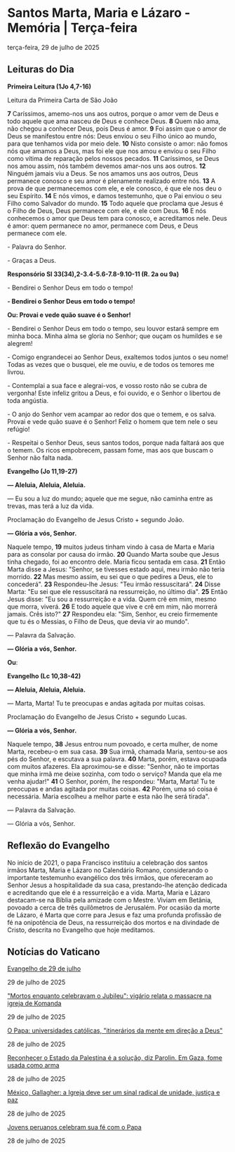 
# Santos Marta, Maria e Lázaro - Memória | Terça-feira

terça-feira, 29 de julho de 2025

## Leituras do Dia

**Primeira Leitura (1Jo 4,7-16)**

Leitura da Primeira Carta de São João

**7** Caríssimos, amemo-nos uns aos outros, porque o amor vem de Deus e todo aquele que ama nasceu de Deus e conhece Deus. **8** Quem não ama, não chegou a conhecer Deus, pois Deus é amor. **9** Foi assim que o amor de Deus se manifestou entre nós: Deus enviou o seu Filho único ao mundo, para que tenhamos vida por meio dele. **10** Nisto consiste o amor: não fomos nós que amamos a Deus, mas foi ele que nos amou e enviou o seu Filho como vítima de reparação pelos nossos pecados. **11** Caríssimos, se Deus nos amou assim, nós também devemos amar-nos uns aos outros. **12** Ninguém jamais viu a Deus. Se nos amamos uns aos outros, Deus permanece conosco e seu amor é plenamente realizado entre nós. **13** A prova de que permanecemos com ele, e ele conosco, é que ele nos deu o seu Espírito. **14** E nós vimos, e damos testemunho, que o Pai enviou o seu Filho como Salvador do mundo. **15** Todo aquele que proclama que Jesus é o Filho de Deus, Deus permanece com ele, e ele com Deus. **16** E nós conhecemos o amor que Deus tem para conosco, e acreditamos nele. Deus é amor: quem permanece no amor, permanece com Deus, e Deus permanece com ele.

\- Palavra do Senhor.

\- Graças a Deus.

**Responsório Sl 33(34),2-3.4-5.6-7.8-9.10-11 (R. 2a ou 9a)**

\- Bendirei o Senhor Deus em todo o tempo!

 **\- Bendirei o Senhor Deus em todo o tempo!**

 **Ou: Provai e vede quão suave é o Senhor!**

\- Bendirei o Senhor Deus em todo o tempo, seu louvor estará sempre em minha boca. Minha alma se gloria no Senhor; que ouçam os humildes e se alegrem! 

\- Comigo engrandecei ao Senhor Deus, exaltemos todos juntos o seu nome! Todas as vezes que o busquei, ele me ouviu, e de todos os temores me livrou.

\- Contemplai a sua face e alegrai-vos, e vosso rosto não se cubra de vergonha! Este infeliz gritou a Deus, e foi ouvido, e o Senhor o libertou de toda angústia. 

\- O anjo do Senhor vem acampar ao redor dos que o temem, e os salva. Provai e vede quão suave é o Senhor! Feliz o homem que tem nele o seu refúgio! 

\- Respeitai o Senhor Deus, seus santos todos, porque nada faltará aos que o temem. Os ricos empobrecem, passam fome, mas aos que buscam o Senhor não falta nada. 

**Evangelho (Jo 11,19-27)**

 **— Aleluia, Aleluia, Aleluia.**

— Eu sou a luz do mundo; aquele que me segue, não caminha entre as trevas, mas terá a luz da vida.

Proclamação do Evangelho de Jesus Cristo + segundo João.

 **— Glória a vós, Senhor.**

Naquele tempo, **19** muitos judeus tinham vindo à casa de Marta e Maria para as consolar por causa do irmão. **20** Quando Marta soube que Jesus tinha chegado, foi ao encontro dele. Maria ficou sentada em casa. **21** Então Marta disse a Jesus: "Senhor, se tivesses estado aqui, meu irmão não teria morrido. **22** Mas mesmo assim, eu sei que o que pedires a Deus, ele to concederá". **23** Respondeu-lhe Jesus: "Teu irmão ressuscitará". **24** Disse Marta: "Eu sei que ele ressuscitará na ressurreição, no último dia". **25** Então Jesus disse: "Eu sou a ressurreição e a vida. Quem crê em mim, mesmo que morra, viverá. **26** E todo aquele que vive e crê em mim, não morrerá jamais. Crês isto?" **27** Respondeu ela: "Sim, Senhor, eu creio firmemente que tu és o Messias, o Filho de Deus, que devia vir ao mundo".

— Palavra da Salvação.

**— Glória a vós, Senhor.**

 **Ou**:

**Evangelho (Lc 10,38-42)**

**— Aleluia, Aleluia, Aleluia.**

— Marta, Marta! Tu te preocupas e andas agitada por muitas coisas.

Proclamação do Evangelho de Jesus Cristo + segundo Lucas.

**— Glória a vós, Senhor.**

Naquele tempo, **38** Jesus entrou num povoado, e certa mulher, de nome Marta, recebeu-o em sua casa. **39** Sua irmã, chamada Maria, sentou-se aos pés do Senhor, e escutava a sua palavra. **40** Marta, porém, estava ocupada com muitos afazeres. Ela aproximou-se e disse: "Senhor, não te importas que minha irmã me deixe sozinha, com todo o serviço? Manda que ela me venha ajudar!" **41** O Senhor, porém, lhe respondeu: "Marta, Marta! Tu te preocupas e andas agitada por muitas coisas. **42** Porém, uma só coisa é necessária. Maria escolheu a melhor parte e esta não lhe será tirada".

 — Palavra da Salvação.

 — Glória a vós, Senhor.

## Reflexão do Evangelho

 No início de 2021, o papa Francisco instituiu a celebração dos santos irmãos Marta, Maria e Lázaro no Calendário Romano, considerando o importante testemunho evangélico dos três irmãos, que ofereceram ao Senhor Jesus a hospitalidade da sua casa, prestando-lhe atenção dedicada e acreditando que ele é a ressurreição e a vida. Marta, Maria e Lázaro destacam-se na Bíblia pela amizade com o Mestre. Viviam em Betânia, povoado a cerca de três quilômetros de Jerusalém. Por ocasião da morte de Lázaro, é Marta que corre para Jesus e faz uma profunda profissão de fé na onipotência de Deus, na ressurreição dos mortos e na divindade de Cristo, descrita no Evangelho que hoje meditamos.

## Notícias do Vaticano

[Evangelho de 29 de julho](https://www.vaticannews.va/pt/igreja/news/2025-07/evangelho-29-julho-2025-dom-mario-spaki.html) 

29 de julho de 2025

["Mortos enquanto celebravam o Jubileu": vigário relata o massacre na igreja de Komanda](https://www.vaticannews.va/pt/igreja/news/2025-07/republica-democratica-congo-violencia-cristaos-terrorismo.html) 

29 de julho de 2025

[O Papa: universidades católicas, "itinerários da mente em direção a Deus"](https://www.vaticannews.va/pt/papa/news/2025-07/papa-leao-mensagem-universidades-catolicas-guadalajara-mexico.html) 

28 de julho de 2025

[Reconhecer o Estado da Palestina é a solução, diz Parolin. Em Gaza, fome usada como arma](https://www.vaticannews.va/pt/vaticano/news/2025-07/cardeal-parolin-paroquia-gaza-guerra-medio-oriente-ucrania.html) 

28 de julho de 2025

[México, Gallagher: a Igreja deve ser um sinal radical de unidade, justiça e paz](https://www.vaticannews.va/pt/vaticano/news/2025-07/gallagher-meico-vaticano-guadalupe-igreja.html) 

28 de julho de 2025

[Jovens peruanos celebram sua fé com o Papa](https://www.vaticannews.va/pt/vaticano/news/2025-07/jovens-peruanos-celebram-fe-papa.html) 

28 de julho de 2025